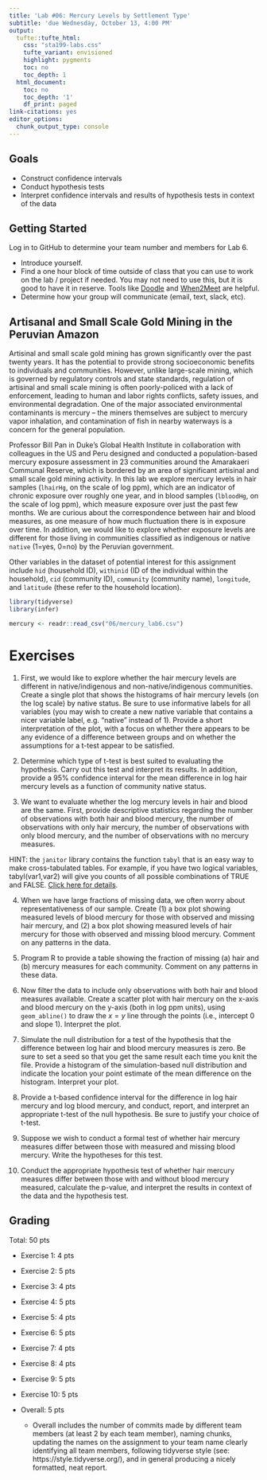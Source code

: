 ```yaml
---
title: 'Lab #06: Mercury Levels by Settlement Type'
subtitle: 'due Wednesday, October 13, 4:00 PM'
output:
  tufte::tufte_html:    
    css: "sta199-labs.css"
    tufte_variant: envisioned
    highlight: pygments
    toc: no
    toc_depth: 1
  html_document:
    toc: no
    toc_depth: '1'
    df_print: paged
link-citations: yes
editor_options:
  chunk_output_type: console
---
```


## Goals

-   Construct confidence intervals
-   Conduct hypothesis tests
-   Interpret confidence intervals and results of hypothesis tests in context of the data

## Getting Started

Log in to GitHub to determine your team number and members for Lab 6.

- Introduce yourself.
- Find a one hour block of time outside of class that you can use to work on the
lab / project if needed. You may not need to use this, but it is good to have it
in reserve. Tools like [Doodle](https://doodle.com/en/)
and [When2Meet](https://www.when2meet.com/) are helpful.
- Determine how your group will communicate (email, text, slack, etc).


## Artisanal and Small Scale Gold Mining in the Peruvian Amazon

Artisinal and small scale gold mining has grown significantly over the past twenty years. It has the potential to provide strong socioeconomic benefits to individuals and communities. However, unlike large-scale mining, which is governed by regulatory controls and state standards, regulation of artisinal and small scale mining is often poorly-policed with a lack of enforcement, leading to human and labor rights conflicts, safety issues, and environmental degradation. One of the major associated environmental contaminants is mercury -- the miners themselves are subject to mercury vapor inhalation, and contamination of fish in nearby waterways is a concern for the general population.

Professor Bill Pan in Duke's Global Health Institute in collaboration with colleagues in the US and Peru designed and conducted a population-based mercury exposure assessment in 23 communities around the Amarakaeri Communal Reserve, which is bordered by an area of significant artisinal and small scale gold mining activity. In this lab we explore mercury levels in hair samples (`lhairHg`, on the scale of log ppm), which are an indicator of chronic exposure over roughly one year, and in blood samples (`lbloodHg`, on the scale of log ppm), which measure exposure over just the past few months. We are curious about the correspondence between hair and blood measures, as one measure of how much fluctuation there is in exposure over time. In addition, we would like to explore whether exposure levels are different for those living in communities classified as indigenous or native `native` (1=yes, 0=no) by the Peruvian government.

Other variables in the dataset of potential interest for this assignment include `hid` (household ID), `withinid` (ID of the individual within the household), `cid` (community ID), `community` (community name), `longitude`, and `latitude` (these refer to the household location).



```r
library(tidyverse)
library(infer)

mercury <- readr::read_csv("06/mercury_lab6.csv")

```




# Exercises

1. First, we would like to explore whether the hair mercury levels are different in native/indigenous and non-native/indigenous communities. Create a single plot that shows the histograms of hair mercury levels (on the log scale) by native status. Be sure to use informative labels for all variables (you may wish to create a new native variable that contains a nicer variable label, e.g. "native" instead of 1). Provide a short interpretation of the plot, with a focus on whether there appears to be any evidence of a difference between groups and on whether the assumptions for a t-test appear to be satisfied.


2. Determine which type of t-test is best suited to evaluating the hypothesis.  Carry out this test and interpret its results.  In addition, provide a 95% confidence interval for the mean difference in log hair mercury levels as a function of community native status.


3. We want to evaluate whether the log mercury levels in hair and blood are the same. First, provide descriptive statistics regarding the number of observations with both hair and blood mercury, the number of observations with only hair mercury, the number of observations with only blood mercury, and the number of observations with no mercury measures.

HINT: the `janitor` library contains the function `tabyl` that is an easy way to make cross-tabulated tables. For example, if you have two logical variables, tabyl(var1,var2) will give you counts of all possible combinations of TRUE and FALSE. [Click here for details](https://cran.r-project.org/web/packages/janitor/vignettes/tabyls.html).



4. When we have large fractions of missing data, we often worry about representativeness of our sample. Create (1) a box plot showing measured levels of blood mercury for those with observed and missing hair mercury, and (2)  a box plot showing measured levels of hair mercury for those with observed and missing blood mercury. Comment on any patterns in the data.





5. Program R to provide a table showing the fraction of missing (a) hair and (b) mercury measures for each community. Comment on any patterns in these data.  




6. Now filter the data to include only observations with both hair and blood measures available. Create a  scatter plot with hair mercury on the x-axis and blood mercury on the y-axis (both in log ppm units), using `geom_abline()` to draw the $x=y$ line through the points (i.e., intercept 0 and slope 1). Interpret the plot.


7. Simulate the null distribution for a test of the hypothesis that the difference between log hair and blood mercury measures is zero. Be sure to set a seed so that you get the same result each time you knit the file. Provide a histogram of the simulation-based null distribution and indicate the location your point estimate of the mean difference on the histogram. Interpret your plot.


8. Provide a t-based confidence interval for the difference in log hair mercury and log blood mercury, and conduct, report, and interpret an appropriate t-test of the null hypothesis. Be sure to justify your choice of t-test. 



9. Suppose we wish to conduct a formal test of whether hair mercury measures differ between those with measured and missing blood mercury. Write the hypotheses for this test.




10. Conduct the appropriate hypothesis test of whether hair mercury measures differ between those with and without blood mercury measured, calculate the p-value, and interpret the results in context of the data and the hypothesis test. 

## Grading
Total: 50 pts

- Exercise 1: 4 pts
- Exercise 2: 5 pts
- Exercise 3: 4 pts
- Exercise 4: 5 pts
- Exercise 5: 4 pts
- Exercise 6: 5 pts
- Exercise 7: 4 pts
- Exercise 8: 4 pts
- Exercise 9: 5 pts
- Exercise 10: 5 pts

- Overall:  5 pts

  - Overall includes the number of commits made by different team members (at least 2 by each team member), naming chunks, updating the names on the assignment to your team name clearly identifying all team members, following tidyverse style (see: https://style.tidyverse.org/), and in general producing a nicely formatted, neat report. 
